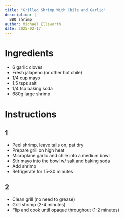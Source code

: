 ```yaml
---
title: "Grilled Shrimp With Chile and Garlic"
description: |
  BBQ shrimp
author: Michael Ellsworth
date: 2025-02-17
---
```


# Ingredients
 - 6 garlic cloves
 - Fresh jalapeno (or other hot chile)
 - 1/4 cup mayo
 - 1.5 tsps salt
 - 1/4 tsp baking soda
 - 680g large shrimp

# Instructions
## 1
 - Peel shrimp, leave tails on, pat dry
 - Prepare grill on high heat
 - Microplane garlic and chile into a medium bowl
 - Stir mayo into the bowl w/ salt and baking soda
 - Add shrimp
 - Refrigerate for 15-30 minutes

## 2
 - Clean grill (no need to grease)
 - Grill shrimp (2-4 minutes)
 - Flip and cook until opaque throughout (1-2 minutes)